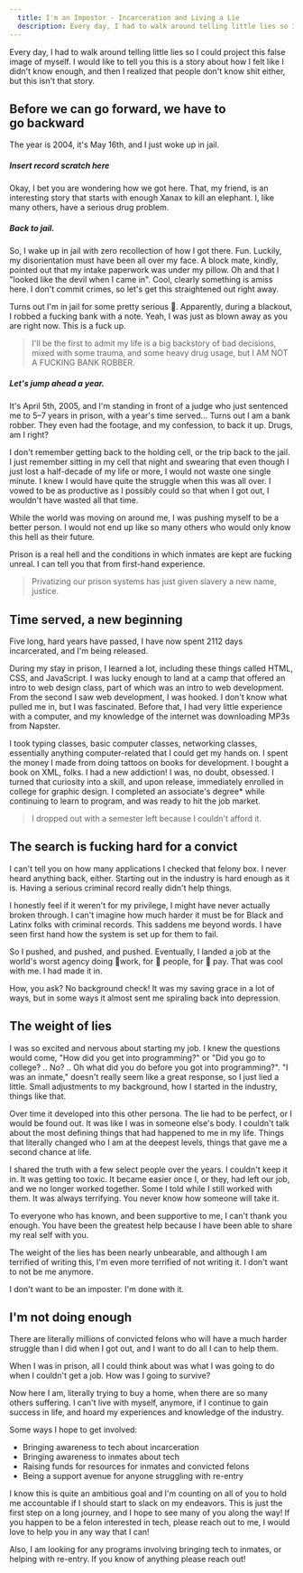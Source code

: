 ```yaml
---
  title: I'm an Impostor - Incarceration and Living a Lie
  description: Every day, I had to walk around telling little lies so I could project this false image of myself. I would like to tell you this is a story about how I felt like I didn't know enough, and then I realized that people don't know shit either, but this isn't that story.
---
```


Every day, I had to walk around telling little lies so I could project this false image of myself. I would like to tell you this is a story about how I felt like I didn't know enough, and then I realized that people don't know shit either, but this isn't that story.

## Before we can go forward, we have to go backward

The year is 2004, it's May 16th, and I just woke up in jail.

##### Insert record scratch here

Okay, I bet you are wondering how we got here. That, my friend, is an interesting story that starts with enough Xanax to kill an elephant. I, like many others, have a serious drug problem.

##### Back to jail.

So, I wake up in jail with zero recollection of how I got there. Fun. Luckily, my disorientation must have been all over my face. A block mate, kindly, pointed out that my intake paperwork was under my pillow. Oh and that I "looked like the devil when I came in". Cool, clearly something is amiss here. I don't commit crimes, so let's get this straightened out right away.

Turns out I'm in jail for some pretty serious 💩. Apparently, during a blackout, I robbed a fucking bank with a note. Yeah, I was just as blown away as you are right now. This is a fuck up.

<blockquote>
  I'll be the first to admit my life is a big backstory of bad decisions, mixed
  with some trauma, and some heavy drug usage, but I AM NOT A FUCKING BANK
  ROBBER.
</blockquote>

##### Let's jump ahead a year.

It's April 5th, 2005, and I'm standing in front of a judge who just sentenced me to 5–7 years in prison, with a year's time served… Turns out I am a bank robber. They even had the footage, and my confession, to back it up. Drugs, am I right?

I don't remember getting back to the holding cell, or the trip back to the jail. I just remember sitting in my cell that night and swearing that even though I just lost a half-decade of my life or more, I would not waste one single minute. I knew I would have quite the struggle when this was all over. I vowed to be as productive as I possibly could so that when I got out, I wouldn't have wasted all that time.

While the world was moving on around me, I was pushing myself to be a better person. I would not end up like so many others who would only know this hell as their future.

Prison is a real hell and the conditions in which inmates are kept are fucking unreal. I can tell you that from first-hand experience.

<blockquote>
  Privatizing our prison systems has just given slavery a new name, justice.
</blockquote>

## Time served, a new beginning

Five long, hard years have passed, I have now spent 2112 days incarcerated, and I'm being released.

During my stay in prison, I learned a lot, including these things called HTML, CSS, and JavaScript. I was lucky enough to land at a camp that offered an intro to web design class, part of which was an intro to web development. From the second I saw web development, I was hooked. I don't know what pulled me in, but I was fascinated. Before that, I had very little experience with a computer, and my knowledge of the internet was downloading MP3s from Napster.

I took typing classes, basic computer classes, networking classes, essentially anything computer-related that I could get my hands on. I spent the money I made from doing tattoos on books for development. I bought a book on XML, folks. I had a new addiction! I was, no doubt, obsessed.
I turned that curiosity into a skill, and upon release, immediately enrolled in college for graphic design. I completed an associate's degree\* while continuing to learn to program, and was ready to hit the job market.

<blockquote>
  I dropped out with a semester left because I couldn't afford it.
</blockquote>

## The search is fucking hard for a convict

I can't tell you on how many applications I checked that felony box. I never heard anything back, either. Starting out in the industry is hard enough as it is. Having a serious criminal record really didn't help things.

I honestly feel if it weren't for my privilege, I might have never actually broken through. I can't imagine how much harder it must be for Black and Latinx folks with criminal records. This saddens me beyond words. I have seen first hand how the system is set up for them to fail.

So I pushed, and pushed, and pushed. Eventually, I landed a job at the world's worst agency doing 💩work, for 💩 people, for 💩 pay. That was cool with me. I had made it in.

How, you ask? No background check! It was my saving grace in a lot of ways, but in some ways it almost sent me spiraling back into depression.

## The weight of lies

I was so excited and nervous about starting my job. I knew the questions would come, "How did you get into programming?" or "Did you go to college? .. No? .. Oh what did you do before you got into programming?". "I was an inmate," doesn't really seem like a great response, so I just lied a little. Small adjustments to my background, how I started in the industry, things like that.

Over time it developed into this other persona. The lie had to be perfect, or I would be found out. It was like I was in someone else's body. I couldn't talk about the most defining things that had happened to me in my life. Things that literally changed who I am at the deepest levels, things that gave me a second chance at life.

I shared the truth with a few select people over the years. I couldn't keep it in. It was getting too toxic. It became easier once I, or they, had left our job, and we no longer worked together. Some I told while I still worked with them. It was always terrifying. You never know how someone will take it.

To everyone who has known, and been supportive to me, I can't thank you enough. You have been the greatest help because I have been able to share my real self with you.

The weight of the lies has been nearly unbearable, and although I am terrified of writing this, I'm even more terrified of not writing it.
I don't want to not be me anymore.

I don't want to be an imposter. I'm done with it.

## I'm not doing enough

There are literally millions of convicted felons who will have a much harder struggle than I did when I got out, and I want to do all I can to help them.

When I was in prison, all I could think about was what I was going to do when I couldn't get a job. How was I going to survive?

Now here I am, literally trying to buy a home, when there are so many others suffering. I can't live with myself, anymore, if I continue to gain success in life, and hoard my experiences and knowledge of the industry.

Some ways I hope to get involved:

- Bringing awareness to tech about incarceration
- Bringing awareness to inmates about tech
- Raising funds for resources for inmates and convicted felons
- Being a support avenue for anyone struggling with re-entry

I know this is quite an ambitious goal and I'm counting on all of you to hold me accountable if I should start to slack on my endeavors.
This is just the first step on a long journey, and I hope to see many of you along the way! If you happen to be a felon interested in tech, please reach out to me, I would love to help you in any way that I can!

Also, I am looking for any programs involving bringing tech to inmates, or helping with re-entry. If you know of anything please reach out!
